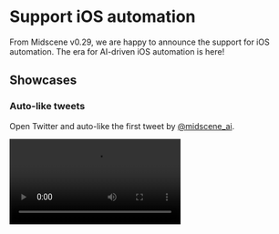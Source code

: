 # Support iOS automation

From Midscene v0.29, we are happy to announce the support for iOS automation. The era for AI-driven iOS automation is here!

## Showcases

### Auto-like tweets

Open Twitter and auto-like the first tweet by [@midscene_ai](https://x.com/midscene_ai).

<video src="https://lf3-static.bytednsdoc.com/obj/eden-cn/nupipfups/Midscene/ios-twitter.mp4" controls/>

## Suitable for all apps

For our developers, all you need is the WebDriver Server and a visual-language model (vl-model) service. Everything is ready!

Behind the scenes, we utilize the visual grounding capabilities of vl-model to locate target elements on the screen. So, regardless of whether it's a native iOS app, a Safari web page, or a hybrid app with a WebView, it makes no difference. Developers can write automation scripts without the burden of worrying about the technology stack of the app.

## With all the power of Midscene

When using Midscene to do web automation, our users loves the tools like playgrounds and reports. Now, we bring the same power to iOS automation!

### Use the playground to run automation without any code

<video src="https://lf3-static.bytednsdoc.com/obj/eden-cn/nupipfups/Midscene/ios-playground-demo.mp4" controls/>

### Use the report to replay the whole process

<video src="https://lf3-static.bytednsdoc.com/obj/eden-cn/nupipfups/Midscene/ios-twitter.mp4" controls/>

### Write the automation scripts by YAML file

Open Safari on iOS device, search for content and extract information.

```yaml
# Open Safari browser on iOS device, search for content and extract information

ios:
  deviceId: "iPhone"
  bundleId: "com.apple.mobilesafari"

tasks:
  - name: search content
    flow:
      - aiAction: tap address bar
      - aiAction: input 'Midscene AI automation'
      - aiAction: tap search button
      - sleep: 3000
      - aiAction: scroll down 500px

  - name: extract search results
    flow:
      - aiQuery: >
          {title: string, url: string, description: string}[],
          return search result titles, links and descriptions
        name: searchResults

  - name: verify page elements
    flow:
      - aiAssert: there is a search results list on the page
```

### Use the JavaScript SDK

Use the javascript SDK to do the automation by code.

```ts
import { IOSAgent, IOSDevice } from '@midscene/ios';
import "dotenv/config"; // read environment variables from .env file

const sleep = (ms) => new Promise((r) => setTimeout(r, ms));
Promise.resolve(
  (async () => {
    // 👀 initialize iOS device
    const device = new IOSDevice({
      deviceId: 'iPhone',
      bundleId: 'com.apple.mobilesafari'
    });

    // 👀 initialize Midscene agent
    const agent = new IOSAgent(device, {
      aiActionContext:
        'If any permission popup appears, tap allow. If login page pops up, skip it.',
    });

    await device.connect();
    await device.launchApp();

    await sleep(3000);

    // 👀 tap address bar and input search keywords
    await agent.aiAction('tap address bar and input "Midscene automation"');

    // 👀 perform search
    await agent.aiAction('tap search button');

    // 👀 wait for loading to complete
    await agent.aiWaitFor("there is at least one search result on the page");
    // or you may use a plain sleep:
    // await sleep(5000);

    // 👀 understand page content, find search results
    const results = await agent.aiQuery(
      "{title: string, url: string}[], find titles and links in search results list"
    );
    console.log("search results", results);

    // 👀 assert by AI
    await agent.aiAssert("relevant search results are displayed on the page");
  })()
);

```

### Two style APIs to do interaction

The auto-planning style:

```javascript
await agent.ai('tap address bar and input "Midscene automation", then search');
```

The instant action style:

```javascript
await agent.aiTap('address bar');
await agent.aiInput('Midscene automation', 'address bar');
await agent.aiTap('search button');
```

## Quick start

You can use the playground to experience the iOS automation without any code. Please refer to [Quick experience with iOS](./quick-experience-with-ios) for more details.

After the experience, you can integrate with the iOS device by javascript code. Please refer to [Integrate with iOS(WebDriverAgent)](./integrate-with-ios) for more details.

If you prefer the yaml file for automation scripts, please refer to [Automate with scripts in yaml](./automate-with-scripts-in-yaml).
